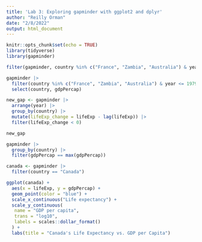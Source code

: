 ```yaml
---
title: 'Lab 3: Exploring gapminder with ggplot2 and dplyr'
author: "Reilly Orman"
date: "2/8/2022"
output: html_document
---
```


```r
knitr::opts_chunk$set(echo = TRUE)
library(tidyverse)
library(gapminder)
```

```r
filter(gapminder, country %in% c("France", "Zambia", "Australia") & year <= 1979, year >=1970) 
```


```r
gapminder |>
  filter(country %in% c("France", "Zambia", "Australia") & year <= 1979, year >=1970) |>
  select(country, gdpPercap)
```

```r
new_gap <- gapminder |>
  arrange(year) |> 
  group_by(country) |> 
  mutate(lifeExp_change = lifeExp - lag(lifeExp)) |> 
  filter(lifeExp_change < 0)

new_gap
```

```r
gapminder |>
  group_by(country) |> 
  filter(gdpPercap == max(gdpPercap))
```

```r
canada <- gapminder |> 
  filter(country == "Canada")

ggplot(canada) +
  aes(x = lifeExp, y = gdpPercap) + 
  geom_point(color = "blue") +
  scale_x_continuous("Life expectancy") +
  scale_y_continuous(
   name = "GDP per capita", 
   trans = "log10",
   labels = scales::dollar_format()
  ) +
  labs(title = "Canada's Life Expectancy vs. GDP per Capita")
```



